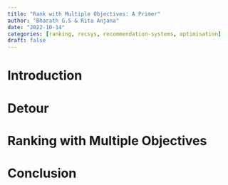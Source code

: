 ```yaml
---
title: "Rank with Multiple Objectives: A Primer"
author: "Bharath G.S & Rita Anjana"
date: "2022-10-14"
categories: [ranking, recsys, recommendation-systems, optimisation]
draft: false
---
```

# Introduction
# Detour
# Ranking with Multiple Objectives
# Conclusion



